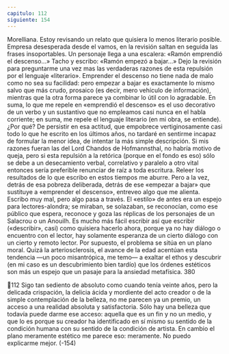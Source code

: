```yaml
---
capitulo: 112
siguiente: 154
---
```


Morelliana.
Estoy revisando un relato que quisiera lo menos literario posible. Empresa
desesperada desde el vamos, en la revisión saltan en seguida las frases
insoportables. Un personaje llega a una escalera: «Ramón emprendió el
descenso...» Tacho y escribo: «Ramón empezó a bajar...» Dejo la revisión para
preguntarme una vez mas las verdaderas razones de esta repulsión por el
lenguaje «literario». Emprender el descenso no tiene nada de malo como no sea su
facilidad: pero empezar a bajar es exactamente lo mismo salvo que más crudo,
prosaico (es decir, mero vehículo de información), mientras que la otra forma
parece ya combinar lo útil con lo agradable. En suma, lo que me repele en
«emprendió el descenso» es el uso decorativo de un verbo y un sustantivo que
no empleamos casi nunca en el habla corriente; en suma, me repele el lenguaje
literario (en mi obra, se entiende). ¿Por qué?
De persistir en esa actitud, que empobrece vertiginosamente casi todo lo que
he escrito en los últimos años, no tardaré en sentirme incapaz de formular la
menor idea, de intentar la más simple descripción. Si mis razones fueran las del
Lord Chandos de Hofmannsthal, no habría motivo de queja, pero si esta
repulsión a la retórica (porque en el fondo es eso) sólo se debe a un desecamiento
verbal, correlativo y paralelo a otro vital entonces sería preferible renunciar de
raíz a toda escritura. Releer los resultados de lo que escribo en estos tiempos me
aburre. Pero a la vez, detrás de esa pobreza deliberada, detrás de ese «empezar a
bajar» que sustituye a «emprender el descenso», entreveo algo que me alienta.
Escribo muy mal, pero algo pasa a través. El «estilo» de antes era un espejo para
lectores-alondra; se miraban, se solazaban, se reconocían, como ese público que
espera, reconoce y goza las réplicas de los personajes de un Salacrou o un
Anouilh. Es mucho más fácil escribir así que escribir («describir», casi) como
quisiera hacerlo ahora, porque ya no hay diálogo o encuentro con el lector, hay
solamente esperanza de un cierto diálogo con un cierto y remoto lector. Por
supuesto, el problema se sitúa en un plano moral. Quizá la arteriosclerosis, el
avance de la edad acentúan esta tendencia —un poco misantrópica, me temo— a
exaltar el ethos y descubrir (en mi caso es un descubrimiento bien tardío) que los
órdenes estéticos son más un espejo que un pasaje para la ansiedad metafísica.
380

112
Sigo tan sediento de absoluto como cuando tenía veinte años, pero la delicada
crispación, la delicia ácida y mordiente del acto creador o de la simple
contemplación de la belleza, no me parecen ya un premio, un acceso a una
realidad absoluta y satisfactoria. Sólo hay una belleza que todavía puede darme
ese acceso: aquella que es un fin y no un medio, y que lo es porque su creador ha
identificado en sí mismo su sentido de la condición humana con su sentido de la
condición de artista. En cambio el plano meramente estético me parece eso:
meramente. No puedo explicarme mejor.
(-154)
